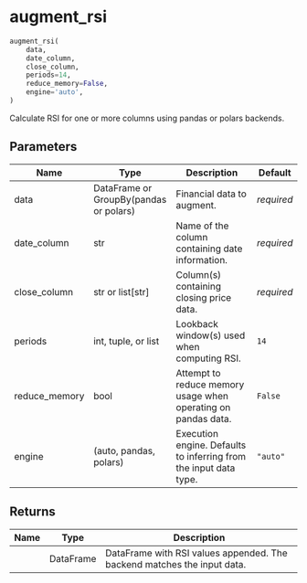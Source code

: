 # augment_rsi { #pytimetk.augment_rsi }

```python
augment_rsi(
    data,
    date_column,
    close_column,
    periods=14,
    reduce_memory=False,
    engine='auto',
)
```

Calculate RSI for one or more columns using pandas or polars backends.

## Parameters {.doc-section .doc-section-parameters}

| Name          | Type                                   | Description                                                       | Default    |
|---------------|----------------------------------------|-------------------------------------------------------------------|------------|
| data          | DataFrame or GroupBy(pandas or polars) | Financial data to augment.                                        | _required_ |
| date_column   | str                                    | Name of the column containing date information.                   | _required_ |
| close_column  | str or list\[str\]                     | Column(s) containing closing price data.                          | _required_ |
| periods       | int, tuple, or list                    | Lookback window(s) used when computing RSI.                       | `14`       |
| reduce_memory | bool                                   | Attempt to reduce memory usage when operating on pandas data.     | `False`    |
| engine        | (auto, pandas, polars)                 | Execution engine. Defaults to inferring from the input data type. | `"auto"`   |

## Returns {.doc-section .doc-section-returns}

| Name   | Type      | Description                                                             |
|--------|-----------|-------------------------------------------------------------------------|
|        | DataFrame | DataFrame with RSI values appended. The backend matches the input data. |